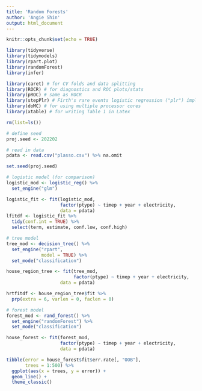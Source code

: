 ```yaml
---
title: 'Random Forests'
author: 'Angie Shin'
output: html_document
---
```


```r
knitr::opts_chunk$set(echo = TRUE)

library(tidyverse)
library(tidymodels)
library(rpart.plot)
library(randomForest) 
library(infer) 

library(caret) # for CV folds and data splitting
library(ROCR) # for diagnostics and ROC plots/stats
library(pROC) # same as ROCR
library(stepPlr) # Firth's rare events logistic regression ("plr") implemented by caret
library(doMC) # for using multiple processor cores
library(xtable) # for writing Table 1 in Latex

rm(list=ls())

# define seed
proj.seed <- 202202

# read in data
pdata <- read.csv("plasso.csv") %>% na.omit
```

```r
set.seed(proj.seed)

# logistic model (for comparison)
logistic_mod <- logistic_reg() %>%
  set_engine("glm") 

logistic_fit <- fit(logistic_mod,
                    factor(ptype) ~ timep + year + electricity,
                    data = pdata)
lfitdf <- logistic_fit %>%
  tidy(conf.int = TRUE) %>%
  select(term, estimate, conf.low, conf.high)

# tree model
tree_mod <- decision_tree() %>%
  set_engine("rpart",
             model = TRUE) %>%
  set_mode("classification")

house_region_tree <- fit(tree_mod,
                         factor(ptype) ~ timep + year + electricity,
                    data = pdata)

hrtfitdf <- house_region_tree$fit %>%
  prp(extra = 6, varlen = 0, faclen = 0)

# forest model
forest_mod <- rand_forest() %>%
  set_engine("randomForest") %>%
  set_mode("classification")

house_forest <- fit(forest_mod,
                    factor(ptype) ~ timep + year + electricity,
                    data = pdata)

tibble(error = house_forest$fit$err.rate[, "OOB"],
       trees = 1:500) %>%
  ggplot(aes(x = trees, y = error)) +
  geom_line() +
  theme_classic()
```

